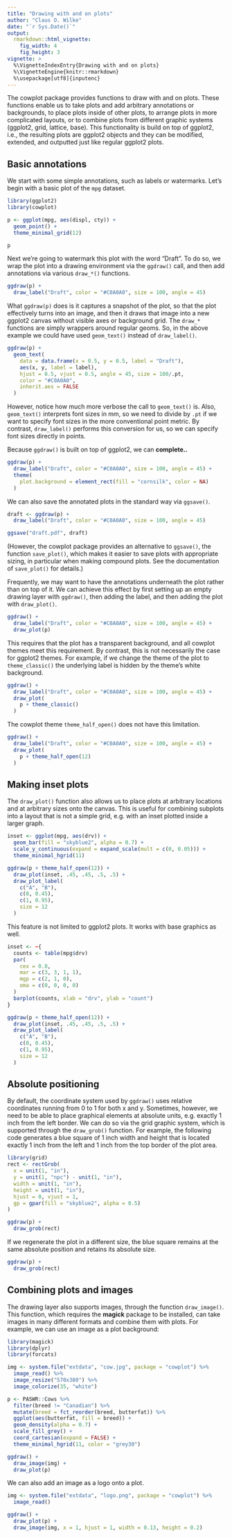 ```yaml
---
title: "Drawing with and on plots"
author: "Claus O. Wilke"
date: "`r Sys.Date()`"
output:
  rmarkdown::html_vignette:
    fig_width: 4
    fig_height: 3
vignette: >
  %\VignetteIndexEntry{Drawing with and on plots}
  %\VignetteEngine{knitr::rmarkdown}
  %\usepackage[utf8]{inputenc}
---
```

The cowplot package provides functions to draw with and on plots. These functions enable us to take plots and add arbitrary annotations or backgrounds, to place plots inside of other plots, to arrange plots in more complicated layouts, or to combine plots from different graphic systems (ggplot2, grid, lattice, base). This functionality is build on top of ggplot2, i.e., the resulting plots are ggplot2 objects and they can be modified, extended, and outputted just like regular ggplot2 plots.

## Basic annotations

We start with some simple annotations, such as labels or watermarks. Let's begin with a basic plot of the `mpg` dataset.

```r
library(ggplot2)
library(cowplot)

p <- ggplot(mpg, aes(displ, cty)) +
  geom_point() +
  theme_minimal_grid(12)

p
```

Next we're going to watermark this plot with the word "Draft". To do so, we wrap the plot into a drawing environment via the `ggdraw()` call, and then add annotations via various `draw_*()` functions.

```r
ggdraw(p) + 
  draw_label("Draft", color = "#C0A0A0", size = 100, angle = 45)
```

What `ggdraw(p)` does is it captures a snapshot of the plot, so that the plot effectively turns into an image, and then it draws that image into a new ggplot2 canvas without visible axes or background grid. The `draw_*` functions are simply wrappers around regular geoms. So, in the above example we could have used `geom_text()` instead of `draw_label()`.

```r
ggdraw(p) + 
  geom_text(
    data = data.frame(x = 0.5, y = 0.5, label = "Draft"),
    aes(x, y, label = label),
    hjust = 0.5, vjust = 0.5, angle = 45, size = 100/.pt,
    color = "#C0A0A0",
    inherit.aes = FALSE
  )
```

However, notice how much more verbose the call to `geom_text()` is. Also, `geom_text()` interprets font sizes in mm, so we need to divide by `.pt` if we want to specify font sizes in the more conventional point metric. By contrast, `draw_label()` performs this conversion for us, so we can specify font sizes directly in points.

Because `ggdraw()` is built on top of ggplot2, we can **complete..**
```r
ggdraw(p) + 
  draw_label("Draft", color = "#C0A0A0", size = 100, angle = 45) +
  theme(
    plot.background = element_rect(fill = "cornsilk", color = NA)
  )
```

We can also save the annotated plots in the standard way via `ggsave()`.

```r
draft <- ggdraw(p) + 
  draw_label("Draft", color = "#C0A0A0", size = 100, angle = 45)

ggsave("draft.pdf", draft)
```

(However, the cowplot package provides an alternative to `ggsave()`, the function `save_plot()`, which makes it easier to save plots with appropriate sizing, in particular when making compound plots. See the documentation of `save_plot()` for details.)

Frequently, we may want to have the annotations underneath the plot rather than on top of it. We can achieve this effect by first setting up an empty drawing layer with `ggdraw()`, then adding the label, and then adding the plot with `draw_plot()`.

```r
ggdraw() + 
  draw_label("Draft", color = "#C0A0A0", size = 100, angle = 45) +
  draw_plot(p)
```

This requires that the plot has a transparent background, and all cowplot themes meet this requirement. By contrast, this is not necessarily the case for ggplot2 themes. For example, if we change the theme of the plot to `theme_classic()` the underlying label is hidden by the theme's white background.

```r
ggdraw() + 
  draw_label("Draft", color = "#C0A0A0", size = 100, angle = 45) +
  draw_plot(
    p + theme_classic()
  )
```

The cowplot theme `theme_half_open()` does not have this limitation.

```r
ggdraw() + 
  draw_label("Draft", color = "#C0A0A0", size = 100, angle = 45) +
  draw_plot(
    p + theme_half_open(12)
  )
```

## Making inset plots

The `draw_plot()` function also allows us to place plots at arbitrary locations and at arbitrary sizes onto the canvas. This is useful for combining subplots into a layout that is not a simple grid, e.g. with an inset plotted inside a larger graph.
```r
inset <- ggplot(mpg, aes(drv)) + 
  geom_bar(fill = "skyblue2", alpha = 0.7) + 
  scale_y_continuous(expand = expand_scale(mult = c(0, 0.05))) +
  theme_minimal_hgrid(11)

ggdraw(p + theme_half_open(12)) +
  draw_plot(inset, .45, .45, .5, .5) +
  draw_plot_label(
    c("A", "B"),
    c(0, 0.45),
    c(1, 0.95),
    size = 12
  )
```

This feature is not limited to ggplot2 plots. It works with base graphics as well.

```r
inset <- ~{
  counts <- table(mpg$drv)
  par(
    cex = 0.8,
    mar = c(3, 3, 1, 1),
    mgp = c(2, 1, 0),
    oma = c(0, 0, 0, 0)
  )
  barplot(counts, xlab = "drv", ylab = "count")
}

ggdraw(p + theme_half_open(12)) +
  draw_plot(inset, .45, .45, .5, .5) +
  draw_plot_label(
    c("A", "B"),
    c(0, 0.45),
    c(1, 0.95),
    size = 12
  )
```

## Absolute positioning

By default, the coordinate system used by `ggdraw()` uses relative coordinates running from 0 to 1 for both x and y. Sometimes, however, we need to be able to place graphical elements at absolute units, e.g. exactly 1 inch from the left border. We can do so via the grid graphic system, which is supported through the `draw_grob()` function. For example, the following code generates a blue square of 1 inch width and height that is located exactly 1 inch from the left and 1 inch from the top border of the plot area.

```r
library(grid)
rect <- rectGrob(
  x = unit(1, "in"),
  y = unit(1, "npc") - unit(1, "in"),
  width = unit(1, "in"),
  height = unit(1, "in"),
  hjust = 0, vjust = 1,
  gp = gpar(fill = "skyblue2", alpha = 0.5)
)

ggdraw(p) +
  draw_grob(rect)
```

If we regenerate the plot in a different size, the blue square remains at the same absolute position and retains its absolute size.

```r
ggdraw(p) +
  draw_grob(rect)
```

## Combining plots and images

The drawing layer also supports images, through the function `draw_image()`. This function, which requires the **magick** package to be installed, can take images in many different formats and combine them with plots. For example, we can use an image as a plot background:

```r
library(magick)
library(dplyr)
library(forcats)

img <- system.file("extdata", "cow.jpg", package = "cowplot") %>%
  image_read() %>%
  image_resize("570x380") %>%
  image_colorize(35, "white")

p <- PASWR::Cows %>%
  filter(breed != "Canadian") %>%
  mutate(breed = fct_reorder(breed, butterfat)) %>%
  ggplot(aes(butterfat, fill = breed)) +
  geom_density(alpha = 0.7) +
  scale_fill_grey() +
  coord_cartesian(expand = FALSE) +
  theme_minimal_hgrid(11, color = "grey30")

ggdraw() + 
  draw_image(img) + 
  draw_plot(p)
```

We can also add an image as a logo onto a plot.

```r
img <- system.file("extdata", "logo.png", package = "cowplot") %>%
  image_read()

ggdraw() + 
  draw_plot(p) +
  draw_image(img, x = 1, hjust = 1, width = 0.13, height = 0.2)
```
